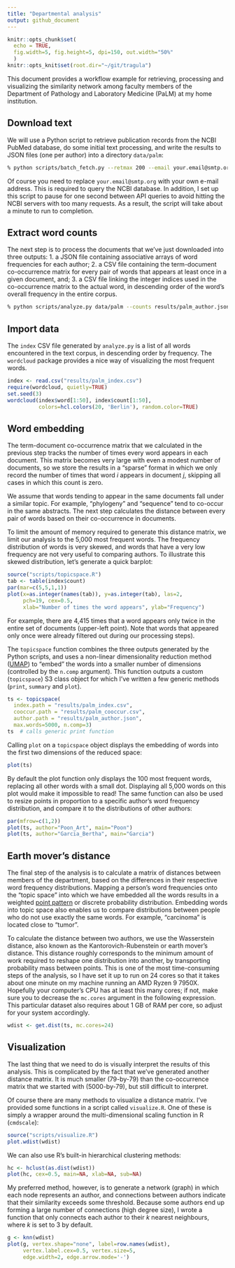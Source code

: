```yaml
---
title: "Departmental analysis"
output: github_document
---
```


```r
knitr::opts_chunk$set(
  echo = TRUE,
  fig.width=5, fig.height=5, dpi=150, out.width="50%"
  )
knitr::opts_knit$set(root.dir="~/git/tragula")
```

This document provides a workflow example for retrieving, processing and visualizing the similarity network among faculty members of the Department of Pathology and Laboratory Medicine (PaLM) at my home institution.

## Download text

We will use a Python script to retrieve publication records from the NCBI PubMed database, do some initial text processing, and write the results to JSON files (one per author) into a directory `data/palm`:
```bash
% python scripts/batch_fetch.py --retmax 200 --email your.email@smtp.org data/palm.tsv data/palm
```

Of course you need to replace `your.email@smtp.org` with your own e-mail address.  This is required to query the NCBI database.  In addition, I set up this script to pause for one second between API queries to avoid hitting the NCBI servers with too many requests.  As a result, the script will take about a minute to run to completion.

## Extract word counts

The next step is to process the documents that we've just downloaded into three outputs:
1. a JSON file containing associative arrays of word frequencies for each author;
2. a CSV file containing the term-document co-occurrence matrix for every pair of words that appears at least once in a given document, and;
3. a CSV file linking the integer indices used in the co-occurrence matrix to the actual word, in descending order of the word's overall frequency in the entire corpus.

```bash
% python scripts/analyze.py data/palm --counts results/palm_author.json --matrix results/palm_cooccur.csv --index results/palm_index.csv
```


## Import data

The `index` CSV file generated by `analyze.py` is a list of all words encountered in the text corpus, in descending order by frequency.  The `wordcloud` package provides a nice way of visualizing the most frequent words.
```r
index <- read.csv("results/palm_index.csv")
require(wordcloud, quietly=TRUE)
set.seed(3)
wordcloud(index$word[1:50], index$count[1:50], 
          colors=hcl.colors(20, 'Berlin'), random.color=TRUE)
```


## Word embedding

The term-document co-occurrence matrix that we calculated in the previous step tracks the number of times every word appears in each document.  This matrix becomes very large with even a modest number of documents, so we store the results in a "sparse" format in which we only record the number of times that word $i$ appears in document $j$, skipping all cases in which this count is zero.

We assume that words tending to appear in the same documents fall under a similar topic.  For example, "phylogeny" and "sequence" tend to co-occur in the same abstracts.  The next step calculates the distance between every pair of words based on their co-occurrence in documents.  

To limit the amount of memory required to generate this distance matrix, we limit our analysis to the 5,000 most frequent words.  The frequency distribution of words is very skewed, and words that have a very low frequency are not very useful to comparing authors.  To illustrate this skewed distribution, let's generate a quick barplot:
```r
source("scripts/topicspace.R")
tab <- table(index$count)
par(mar=c(5,5,1,1))
plot(x=as.integer(names(tab)), y=as.integer(tab), las=2, 
     pch=19, cex=0.5,
     xlab="Number of times the word appears", ylab="Frequency")
```

For example, there are 4,415 times that a word appears only twice in the entire set of documents (upper-left point).
Note that words that appeared only once were already filtered out during our processing steps).

The `topicspace` function combines the three outputs generated by the Python scripts, and uses a non-linear dimensionality reduction method ([UMAP](https://umap-learn.readthedocs.io/en/latest/)) to "embed" the words into a smaller number of dimensions (controlled by the `n.comp` argument).
This function outputs a custom (`topicspace`) S3 class object for which I've written a few generic methods (`print`, `summary` and `plot`).

```r
ts <- topicspace(
  index.path = "results/palm_index.csv",
  cooccur.path = "results/palm_cooccur.csv",
  author.path = "results/palm_author.json",
  max.words=5000, n.comp=3)
ts  # calls generic print function
```

Calling `plot` on a `topicspace` object displays the embedding of words into the first two dimensions of the reduced space:
```r
plot(ts)
```

By default the plot function only displays the 100 most frequent words, replacing all other words with a small dot.
Displaying all 5,000 words on this plot would make it impossible to read!
The same function can also be used to resize points in proportion to a specific author's word frequency distribution, and compare it to the distributions of other authors:
```r
par(mfrow=c(1,2))
plot(ts, author="Poon_Art", main="Poon")
plot(ts, author="Garcia_Bertha", main="Garcia")
```


## Earth mover's distance

The final step of the analysis is to calculate a matrix of distances between members of the department, based on the differences in their respective word frequency distributions.
Mapping a person's word frequencies onto the "topic space" into which we have embedded all the words results in a weighted [point pattern](https://en.wikipedia.org/wiki/Point_pattern_analysis) or discrete probability distribution.
Embedding words into topic space also enables us to compare distributions between people who do not use exactly the same words.
For example, "carcinoma" is located close to "tumor".

To calculate the distance between two authors, we use the Wasserstein distance, also known as the Kantorovich-Rubenstein or earth mover's distance.
This distance roughly corresponds to the minimum amount of work required to reshape one distribution into another, by transporting probability mass between points.
This is one of the most time-consuming steps of the analysis, so I have set it up to run on 24 cores so that it takes about one minute on my machine running an AMD Ryzen 9 7950X.
Hopefully your computer's CPU has at least this many cores; if not, make sure you to decrease the `mc.cores` argument in the following expression.
This particular dataset also requires about 1 GB of RAM per core, so adjust for your system accordingly.
```r
wdist <- get.dist(ts, mc.cores=24)
```


## Visualization

The last thing that we need to do is visually interpret the results of this analysis.  This is complicated by the fact that we've generated another distance matrix.  It is much smaller (79-by-79) than the co-occurrence matrix that we started with (5000-by-79), but still difficult to interpret.  

Of course there are many methods to visualize a distance matrix.  I've provided some functions in a script called `visualize.R`.  One of these is simply a wrapper around the multi-dimensional scaling function in R (`cmdscale`):
```r
source("scripts/visualize.R")
plot.wdist(wdist)
```

We can also use R's built-in hierarchical clustering methods:
```r
hc <- hclust(as.dist(wdist))
plot(hc, cex=0.5, main=NA, xlab=NA, sub=NA)
```

My preferred method, however, is to generate a network (graph) in which each node represents an author, and connections between authors indicate that their similarity exceeds some threshold.
Because some authors end up forming a large number of connections (high degree size), I wrote a function that only connects each author to their $k$ nearest neighbours, where $k$ is set to 3 by default.
```r
g <- knn(wdist)
plot(g, vertex.shape="none", label=row.names(wdist), 
     vertex.label.cex=0.5, vertex.size=5, 
     edge.width=2, edge.arrow.mode='-')
```
